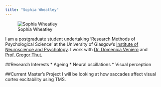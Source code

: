 ```yaml
---
title: "Sophia Wheatley"
---
```


![Sophia Wheatley](images/profile_pic.png.jpg)

I am a postgraduate student undertaking 'Research Methods of Psychological Science' at the University of Glasgow's
[Institute of Neuroscience and Psychology](http://www.gla.ac.uk/researchinstitutes/neurosciencepsychology/).
I work with [Dr. Domenica Veniero](https://www.gla.ac.uk/researchinstitutes/neurosciencepsychology/staff/domenicaveniero/) and [Prof. Gregor Thut.](https://www.gla.ac.uk/researchinstitutes/neurosciencepsychology/staff/gregorthut/)

##Research Interests
    * Ageing
    * Neural oscillations
    * Visual perception
    
##Current Master's Project
I will be looking at how saccades affect visual cortex excitability using TMS. 
    